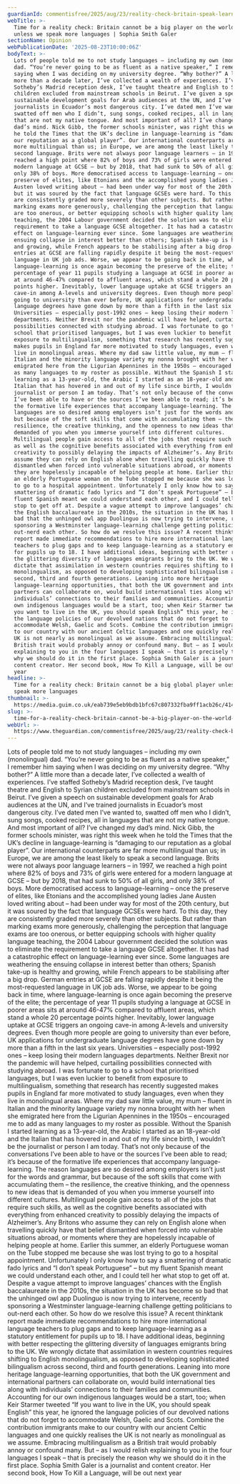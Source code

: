```yaml
---
guardianId: commentisfree/2025/aug/23/reality-check-britain-speak-learn-languages-gcse
webTitle: >-
  Time for a reality check: Britain cannot be a big player on the world stage
  unless we speak more languages | Sophia Smith Galer
sectionName: Opinion
webPublicationDate: '2025-08-23T10:00:06Z'
bodyText: >-
  Lots of people told me to not study languages – including my own (monolingual)
  dad. “You’re never going to be as fluent as a native speaker,” I remember him
  saying when I was deciding on my university degree. “Why bother?” A little
  more than a decade later, I’ve collected a wealth of experiences. I’ve staffed
  Sotheby’s Madrid reception desk, I’ve taught theatre and English to Syrian
  children excluded from mainstream schools in Beirut. I’ve given a speech on
  sustainable development goals for Arab audiences at the UN, and I’ve trained
  journalists in Ecuador’s most dangerous city. I’ve dated men I’ve wanted to,
  swatted off men who I didn’t, sung songs, cooked recipes, all in languages
  that are not my native tongue. And most important of all? I’ve changed my
  dad’s mind. Nick Gibb, the former schools minister, was right this week when
  he told the Times that the UK’s decline in language-learning is “damaging to
  our reputation as a global player”. Our international counterparts are far
  more multilingual than us; in Europe, we are among the least likely to speak a
  second language. Brits were not always poor language learners – in 1997, we
  reached a high point where 82% of boys and 73% of girls were entered for a
  modern language at GCSE – but by 2018, that had sunk to 50% of all girls, and
  only 38% of boys. More democratised access to language-learning – once the
  preserve of elites, like Etonians and the accomplished young ladies Jane
  Austen loved writing about – had been under way for most of the 20th century,
  but it was soured by the fact that language GCSEs were hard. To this day, they
  are consistently graded more severely than other subjects. But rather than
  marking exams more generously, challenging the perception that language exams
  are too onerous, or better equipping schools with higher quality language
  teaching, the 2004 Labour government decided the solution was to eliminate the
  requirement to take a language GCSE altogether. It has had a catastrophic
  effect on language-learning ever since. Some languages are weathering the
  ensuing collapse in interest better than others; Spanish take-up is healthy
  and growing, while French appears to be stabilising after a big drop. German
  entries at GCSE are falling rapidly despite it being the most-requested
  language in UK job ads. Worse, we appear to be going back in time, where
  language-learning is once again becoming the preserve of the elite; the
  percentage of year 11 pupils studying a language at GCSE in poorer areas sits
  at around 46-47% compared to affluent areas, which stand a whole 20 percentage
  points higher. Inevitably, lower language uptake at GCSE triggers an ongoing
  cave-in among A-levels and university degrees. Even though more people are
  going to university than ever before, UK applications for undergraduate
  language degrees have gone down by more than a fifth in the last six years.
  Universities – especially post-1992 ones – keep losing their modern languages
  departments. Neither Brexit nor the pandemic will have helped, curtailing
  possibilities connected with studying abroad. I was fortunate to go to a
  school that prioritised languages, but I was even luckier to benefit from
  exposure to multilingualism, something that research has recently suggested
  makes pupils in England far more motivated to study languages, even when they
  live in monolingual areas. Where my dad saw little value, my mum – fluent in
  Italian and the minority language variety my nonna brought with her when she
  emigrated here from the Ligurian Apennines in the 1950s – encouraged me to add
  as many languages to my roster as possible. Without the Spanish I started
  learning as a 13-year-old, the Arabic I started as an 18-year-old and the
  Italian that has hovered in and out of my life since birth, I wouldn’t be the
  journalist or person I am today. That’s not only because of the conversations
  I’ve been able to have or the sources I’ve been able to read; it’s because of
  the formative life experiences that accompany language-learning. The reason
  languages are so desired among employers isn’t just for the words and grammar,
  but because of the soft skills that come with accumulating them – the
  resilience, the creative thinking, and the openness to new ideas that is
  demanded of you when you immerse yourself into different cultures.
  Multilingual people gain access to all of the jobs that require such skills,
  as well as the cognitive benefits associated with everything from enhanced
  creativity to possibly delaying the impacts of Alzheimer’s. Any Britons who
  assume they can rely on English alone when travelling quickly have that belief
  dismantled when forced into vulnerable situations abroad, or moments where
  they are hopelessly incapable of helping people at home. Earlier this summer,
  an elderly Portuguese woman on the Tube stopped me because she was lost trying
  to go to a hospital appointment. Unfortunately I only know how to say a
  smattering of dramatic fado lyrics and “I don’t speak Portuguese” – but my
  fluent Spanish meant we could understand each other, and I could tell her what
  stop to get off at. Despite a vague attempt to improve languages’ chances with
  the English baccalaureate in the 2010s, the situation in the UK has become so
  bad that the unhinged owl app Duolinguo is now trying to intervene, recently
  sponsoring a Westminster language-learning challenge getting politicians to
  out-nerd each other. So how do we resolve this issue? A recent thinktank
  report made immediate recommendations to hire more international language
  teachers to plug gaps and to keep language-learning as a statutory entitlement
  for pupils up to 18. I have additional ideas, beginning with better respecting
  the glittering diversity of languages emigrants bring to the UK. We wrongly
  dictate that assimilation in western countries requires shifting to English
  monolingualism, as opposed to developing sophisticated bilingualism across
  second, third and fourth generations. Leaning into more heritage
  language-learning opportunities, that both the UK government and international
  partners can collaborate on, would build international ties along with
  individuals’ connections to their families and communities. Accounting for our
  own indigenous languages would be a start, too; when Keir Starmer tweeted “If
  you want to live in the UK, you should speak English” this year, he ignored
  the language policies of our devolved nations that do not forget to
  accommodate Welsh, Gaelic and Scots. Combine the contribution immigrants make
  to our country with our ancient Celtic languages and one quickly realises the
  UK is not nearly as monolingual as we assume. Embracing multilingualism as a
  British trait would probably annoy or confound many. But – as I would relish
  explaining to you in the four languages I speak – that is precisely the reason
  why we should do it in the first place. Sophia Smith Galer is a journalist and
  content creator. Her second book, How To Kill a Language, will be out next
  year
headline: >-
  Time for a reality check: Britain cannot be a big global player unless we
  speak more languages
thumbnail: >-
  https://media.guim.co.uk/eab739e5eb9bdb1bfc67c807332fba9ff1acb26c/414_0_4101_3280/500.jpg
slug: >-
  time-for-a-reality-check-britain-cannot-be-a-big-player-on-the-world-stage-unless-we-speak-more-languages-or-sophia-smith-galer
webUrl: >-
  https://www.theguardian.com/commentisfree/2025/aug/23/reality-check-britain-speak-learn-languages-gcse
---
```

Lots of people told me to not study languages – including my own (monolingual) dad. “You’re never going to be as fluent as a native speaker,” I remember him saying when I was deciding on my university degree. “Why bother?” A little more than a decade later, I’ve collected a wealth of experiences. I’ve staffed Sotheby’s Madrid reception desk, I’ve taught theatre and English to Syrian children excluded from mainstream schools in Beirut. I’ve given a speech on sustainable development goals for Arab audiences at the UN, and I’ve trained journalists in Ecuador’s most dangerous city. I’ve dated men I’ve wanted to, swatted off men who I didn’t, sung songs, cooked recipes, all in languages that are not my native tongue. And most important of all? I’ve changed my dad’s mind. Nick Gibb, the former schools minister, was right this week when he told the Times that the UK’s decline in language-learning is “damaging to our reputation as a global player”. Our international counterparts are far more multilingual than us; in Europe, we are among the least likely to speak a second language. Brits were not always poor language learners – in 1997, we reached a high point where 82% of boys and 73% of girls were entered for a modern language at GCSE – but by 2018, that had sunk to 50% of all girls, and only 38% of boys. More democratised access to language-learning – once the preserve of elites, like Etonians and the accomplished young ladies Jane Austen loved writing about – had been under way for most of the 20th century, but it was soured by the fact that language GCSEs were hard. To this day, they are consistently graded more severely than other subjects. But rather than marking exams more generously, challenging the perception that language exams are too onerous, or better equipping schools with higher quality language teaching, the 2004 Labour government decided the solution was to eliminate the requirement to take a language GCSE altogether. It has had a catastrophic effect on language-learning ever since. Some languages are weathering the ensuing collapse in interest better than others; Spanish take-up is healthy and growing, while French appears to be stabilising after a big drop. German entries at GCSE are falling rapidly despite it being the most-requested language in UK job ads. Worse, we appear to be going back in time, where language-learning is once again becoming the preserve of the elite; the percentage of year 11 pupils studying a language at GCSE in poorer areas sits at around 46-47% compared to affluent areas, which stand a whole 20 percentage points higher. Inevitably, lower language uptake at GCSE triggers an ongoing cave-in among A-levels and university degrees. Even though more people are going to university than ever before, UK applications for undergraduate language degrees have gone down by more than a fifth in the last six years. Universities – especially post-1992 ones – keep losing their modern languages departments. Neither Brexit nor the pandemic will have helped, curtailing possibilities connected with studying abroad. I was fortunate to go to a school that prioritised languages, but I was even luckier to benefit from exposure to multilingualism, something that research has recently suggested makes pupils in England far more motivated to study languages, even when they live in monolingual areas. Where my dad saw little value, my mum – fluent in Italian and the minority language variety my nonna brought with her when she emigrated here from the Ligurian Apennines in the 1950s – encouraged me to add as many languages to my roster as possible. Without the Spanish I started learning as a 13-year-old, the Arabic I started as an 18-year-old and the Italian that has hovered in and out of my life since birth, I wouldn’t be the journalist or person I am today. That’s not only because of the conversations I’ve been able to have or the sources I’ve been able to read; it’s because of the formative life experiences that accompany language-learning. The reason languages are so desired among employers isn’t just for the words and grammar, but because of the soft skills that come with accumulating them – the resilience, the creative thinking, and the openness to new ideas that is demanded of you when you immerse yourself into different cultures. Multilingual people gain access to all of the jobs that require such skills, as well as the cognitive benefits associated with everything from enhanced creativity to possibly delaying the impacts of Alzheimer’s. Any Britons who assume they can rely on English alone when travelling quickly have that belief dismantled when forced into vulnerable situations abroad, or moments where they are hopelessly incapable of helping people at home. Earlier this summer, an elderly Portuguese woman on the Tube stopped me because she was lost trying to go to a hospital appointment. Unfortunately I only know how to say a smattering of dramatic fado lyrics and “I don’t speak Portuguese” – but my fluent Spanish meant we could understand each other, and I could tell her what stop to get off at. Despite a vague attempt to improve languages’ chances with the English baccalaureate in the 2010s, the situation in the UK has become so bad that the unhinged owl app Duolinguo is now trying to intervene, recently sponsoring a Westminster language-learning challenge getting politicians to out-nerd each other. So how do we resolve this issue? A recent thinktank report made immediate recommendations to hire more international language teachers to plug gaps and to keep language-learning as a statutory entitlement for pupils up to 18. I have additional ideas, beginning with better respecting the glittering diversity of languages emigrants bring to the UK. We wrongly dictate that assimilation in western countries requires shifting to English monolingualism, as opposed to developing sophisticated bilingualism across second, third and fourth generations. Leaning into more heritage language-learning opportunities, that both the UK government and international partners can collaborate on, would build international ties along with individuals’ connections to their families and communities. Accounting for our own indigenous languages would be a start, too; when Keir Starmer tweeted “If you want to live in the UK, you should speak English” this year, he ignored the language policies of our devolved nations that do not forget to accommodate Welsh, Gaelic and Scots. Combine the contribution immigrants make to our country with our ancient Celtic languages and one quickly realises the UK is not nearly as monolingual as we assume. Embracing multilingualism as a British trait would probably annoy or confound many. But – as I would relish explaining to you in the four languages I speak – that is precisely the reason why we should do it in the first place. Sophia Smith Galer is a journalist and content creator. Her second book, How To Kill a Language, will be out next year
